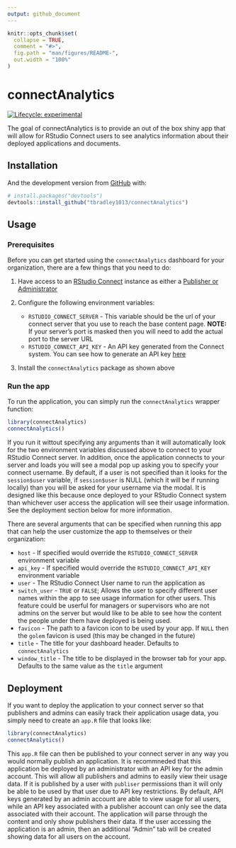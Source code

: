 ```yaml
---
output: github_document
---
```


<!-- README.md is generated from README.Rmd. Please edit that file -->

```r
knitr::opts_chunk$set(
  collapse = TRUE,
  comment = "#>",
  fig.path = "man/figures/README-",
  out.width = "100%"
)
```
# connectAnalytics

<!-- badges: start -->
[![Lifecycle: experimental](https://img.shields.io/badge/lifecycle-experimental-orange.svg)](https://www.tidyverse.org/lifecycle/#experimental)
<!-- badges: end -->

The goal of connectAnalytics is to provide an out of the box shiny app that will allow for RStudio Connect users to see analytics information about their deployed applications and documents.

## Installation

And the development version from [GitHub](https://github.com/) with:

``` r
# install.packages("devtools")
devtools::install_github("tbradley1013/connectAnalytics")
```

## Usage
### Prerequisites

Before you can get started using the `connectAnalytics` dashboard for your organization, there are a few things that you need to do:

  1. Have access to an [RStudio Connect](https://rstudio.com/products/connect/) instance as either a [Publisher or Administrator](http://pwdrstudio.water.gov/rsconnect/__docs__/admin/user-management.html#user-roles)
  2. Configure the following environment variables:
  
      * `RSTUDIO_CONNECT_SERVER` - This variable should be the url of your connect server that you use to reach the base content page. **NOTE:** If your server's port is masked then you will need to add the actual port to the server URL
      * `RSTUDIO_CONNECT_API_KEY` - An API key generated from the Connect system. You can see how to generate an API key [here](https://docs.rstudio.com/connect/user/api-keys.html)
      
  3. Install the `connectAnalytics` package as shown above
  
### Run the app

To run the application, you can simply run the `connectAnalytics` wrapper function:

```r
library(connectAnalytics)
connectAnalytics()
```

If you run it wittout specifying any arguments than it will automatically look for the two environment variables discussed above to connect to your RStudio Connect server. In addition, once the application connects to your server and loads you will see a modal pop up asking you to specify your connect username. By default, if a user is not specified than it looks for the `session$user` variable, if `session$user` is NULL (which it will be if running locally) than you will be asked for your username via the modal. It is designed like this because once deployed to your RStudio Connect system than whichever user access the application will see their usage information. See the deployment section below for more information. 

There are several arguments that can be specified when running this app that can help the user customize the app to themselves or their organization:

  * `host` - If specified would override the `RSTUDIO_CONNECT_SERVER` environment variable
  * `api_key` - If specified would override the `RSTUDIO_CONNECT_API_KEY` environment variable
  * `user` - The RStudio Connect User name to run the application as
  * `switch_user` - `TRUE` or `FALSE`; Allows the user to specify different user names within the app to see usage information for other users. This feature could be userful for managers or supervisors who are not admins on the server but would like to be able to see how the content the people under them have deployed is being used. 
  * `favicon` - The path to a favicon icon to be used by your app. If `NULL` then the `golem` favicon is used (this may be changed in the future)
  * `title` - The title for your dashboard header. Defaults to `connectAnalytics`
  * `window_title` - The title to be displayed in the browser tab for your app. Defaults to the same value as the `title` argument



## Deployment

If you want to deploy the application to your connect server so that publishers and admins can easily track their application usage data, you simply need to create an `app.R` file that looks like:

```r
library(connectAnalytics)
connectAnalytics()
```

This `app.R` file can then be published to your connect server in any way you would normally publish an application. It is recommneded that this application be deployed by an administrator with an API key for the admin account. This will allow all publishers and admins to easily view their usage data. If it is published by a user with `publiser` permissions than it will only be able to be used by that user due to API key restrictions. By default, API keys generated by an admin account are able to view usage for all users, while an API key associated with a publisher account can only see the data associated with their account. The application will parse through the content and only show publishers their data. If the user accessing the application is an admin, then an additional "Admin" tab will be created showing data for all users on the account. 